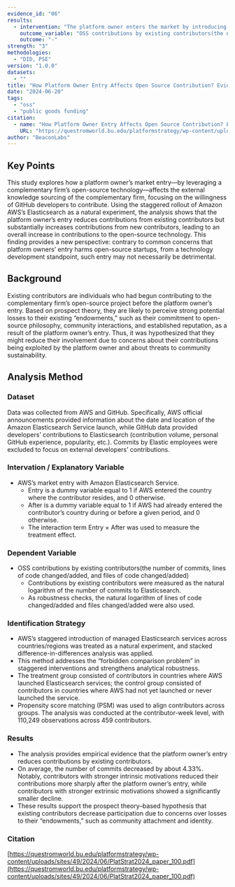 ```yaml
---
evidence_id: "06"
results:
  - intervention: "The platform owner enters the market by introducing its proprietary product, which is based on the complementary firm’s OSS."
    outcome_variable: "OSS contributions by existing contributors(the number of commits, lines of code changed/added, and files of code changed/added)"
    outcome: "-"
strength: "3"
methodologies:
  - "DID, PSE"
version: "1.0.0"
datasets:
  - ""
title: "How Platform Owner Entry Affects Open Source Contribution? Evidence from GitHub Developers"
date: "2024-06-20"
tags:
  - "oss"
  - "public goods funding"
citation:
  - name: "How Platform Owner Entry Affects Open Source Contribution? Evidence from GitHub Developers"
    URL: "https://questromworld.bu.edu/platformstrategy/wp-content/uploads/sites/49/2024/06/PlatStrat2024_paper_100.pdf"
author: "BeaconLabs"
---
```


## Key Points

This study explores how a platform owner’s market entry—by leveraging a complementary firm’s open-source technology—affects the external knowledge sourcing of the complementary firm, focusing on the willingness of GitHub developers to contribute. Using the staggered rollout of Amazon AWS’s Elasticsearch as a natural experiment, the analysis shows that the platform owner’s entry reduces contributions from existing contributors but substantially increases contributions from new contributors, leading to an overall increase in contributions to the open-source technology. This finding provides a new perspective: contrary to common concerns that platform owners’ entry harms open-source startups, from a technology development standpoint, such entry may not necessarily be detrimental.

## Background

Existing contributors are individuals who had begun contributing to the complementary firm’s open-source project before the platform owner’s entry. Based on prospect theory, they are likely to perceive strong potential losses to their existing “endowments,” such as their commitment to open-source philosophy, community interactions, and established reputation, as a result of the platform owner’s entry. Thus, it was hypothesized that they might reduce their involvement due to concerns about their contributions being exploited by the platform owner and about threats to community sustainability.

## Analysis Method

### Dataset

Data was collected from AWS and GitHub. Specifically, AWS official announcements provided information about the date and location of the Amazon Elasticsearch Service launch, while GitHub data provided developers’ contributions to Elasticsearch (contribution volume, personal GitHub experience, popularity, etc.). Commits by Elastic employees were excluded to focus on external developers’ contributions.

### Intervation / Explanatory Variable

- AWS’s market entry with Amazon Elasticsearch Service.
  - Entry is a dummy variable equal to 1 if AWS entered the country where the contributor resides, and 0 otherwise.
  - After is a dummy variable equal to 1 if AWS had already entered the contributor’s country during or before a given period, and 0 otherwise.
  - The interaction term Entry × After was used to measure the treatment effect.

### Dependent Variable

- OSS contributions by existing contributors(the number of commits, lines of code changed/added, and files of code changed/added)
  - Contributions by existing contributors were measured as the natural logarithm of the number of commits to Elasticsearch.
  - As robustness checks, the natural logarithm of lines of code changed/added and files changed/added were also used.

### Identification Strategy

- AWS’s staggered introduction of managed Elasticsearch services across countries/regions was treated as a natural experiment, and stacked difference-in-differences analysis was applied.
- This method addresses the “forbidden comparison problem” in staggered interventions and strengthens analytical robustness.
- The treatment group consisted of contributors in countries where AWS launched Elasticsearch services; the control group consisted of contributors in countries where AWS had not yet launched or never launched the service.
- Propensity score matching (PSM) was used to align contributors across groups. The analysis was conducted at the contributor-week level, with 110,249 observations across 459 contributors.

### Results

- The analysis provides empirical evidence that the platform owner’s entry reduces contributions by existing contributors.
- On average, the number of commits decreased by about 4.33%. Notably, contributors with stronger intrinsic motivations reduced their contributions more sharply after the platform owner’s entry, while contributors with stronger extrinsic motivations showed a significantly smaller decline.
- These results support the prospect theory–based hypothesis that existing contributors decrease participation due to concerns over losses to their “endowments,” such as community attachment and identity.

### Citation

[https://questromworld.bu.edu/platformstrategy/wp-content/uploads/sites/49/2024/06/PlatStrat2024_paper_100.pdf](https://questromworld.bu.edu/platformstrategy/wp-content/uploads/sites/49/2024/06/PlatStrat2024_paper_100.pdf)
